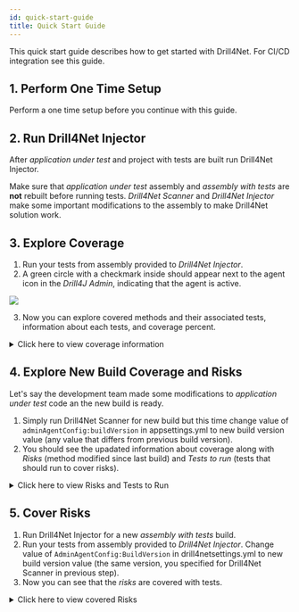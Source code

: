 ```yaml
---
id: quick-start-guide
title: Quick Start Guide
---
```



This quick start guide describes how to get started with Drill4Net.
For CI/CD integration see <Link to="./ci-cd-integration" target="_blank">this guide</Link>.

## 1. Perform One Time Setup
Perform a <Link to="./one-time-setup" target="_blank">one time setup</Link> before you continue with this guide.

## 2. Run Drill4Net Injector
After *application under test* and project with tests are built <Link to="./drill4net-apps#4-usage-1" target="_blank">run Drill4Net Injector</Link>.

<Warning>
    Make sure that <i>application under test</i> assembly and <i>assembly with tests</i> are <b>not</b> rebuilt
    before running tests. <i>Drill4Net Scanner</i> and <i>Drill4Net Injector</i> make some important modifications 
    to the assembly to make Drill4Net solution work. 
</Warning>

## 3. Explore Coverage
1. Run your tests from assembly provided to *Drill4Net Injector*.
2. A green circle with a checkmark inside should appear next to the agent icon in the *Drill4J Admin*, indicating that the agent
is active.
<Image src="/img/drill4net/active-agent.png"/>

3. Now you can explore covered methods and their associated tests, information about each tests, and coverage percent.
<details> 
    <summary>Click here to view coverage information</summary>
    <Image src="/img/drill4net/coverage-info.gif"/>
</details>

## 4. Explore New Build Coverage and Risks
Let's say the development team made some modifications to *application under test* code an the new build is ready.
1. Simply <Link to="./drill4net-apps#4-usage" target="_blank">run Drill4Net Scanner</Link> for new build
but this time change value of `adminAgentConfig:buildVersion` in appsettings.yml to new build version value
(any value that differs from previous build version).
2. You should see the upadated information about coverage along with *Risks* (method modified since last build) and
*Tests to run* (tests that should run to cover risks).
<details> 
    <summary>Click here to view Risks and Tests to Run</summary>
    <Image src="/img/drill4net/risks-and-tests-to-run.gif"/>
</details>

## 5. Cover Risks
1. <Link to="./drill4net-apps#4-usage-1" target="_blank">Run Drill4Net Injector</Link> for a new <i>assembly with tests</i> build.
2. Run your tests from assembly provided to *Drill4Net Injector*. Change value of `AdminAgentConfig:BuildVersion` in
drill4netsettings.yml to new build version value (the same version, you specified for Drill4Net Scanner in previous step).
3. Now you can see that the *risks* are covered with tests.
<details> 
    <summary>Click here to view covered Risks</summary>
    <Image src="/img/drill4net/covered-risks.gif"/>
</details>
